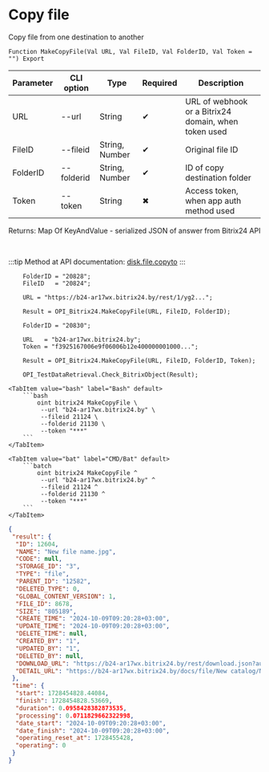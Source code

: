﻿---
sidebar_position: 8
---


# Copy file
 Copy file from one destination to another



`Function MakeCopyFile(Val URL, Val FileID, Val FolderID, Val Token = "") Export`

  | Parameter | CLI option | Type | Required | Description |
  |-|-|-|-|-|
  | URL | --url | String | &#x2714; | URL of webhook or a Bitrix24 domain, when token used |
  | FileID | --fileid | String, Number | &#x2714; | Original file ID |
  | FolderID | --folderid | String, Number | &#x2714; | ID of copy destination folder |
  | Token | --token | String | &#x2716; | Access token, when app auth method used |

  
  Returns:  Map Of KeyAndValue - serialized JSON of answer from Bitrix24 API

<br/>

:::tip
Method at API documentation: [disk.file.copyto](https://dev.1c-bitrix.ru/rest_help/disk/file/disk_file_copyto.php)
:::
<br/>


```bsl title="1C:Enterprise/OneScript code example"
    FolderID = "20828";
    FileID   = "20824";

    URL = "https://b24-ar17wx.bitrix24.by/rest/1/yg2...";

    Result = OPI_Bitrix24.MakeCopyFile(URL, FileID, FolderID);

    FolderID = "20830";

    URL   = "b24-ar17wx.bitrix24.by";
    Token = "f3925167006e9f06006b12e400000001000...";

    Result = OPI_Bitrix24.MakeCopyFile(URL, FileID, FolderID, Token);

    OPI_TestDataRetrieval.Check_BitrixObject(Result);
```
 

 <Tabs>
  
    <TabItem value="bash" label="Bash" default>
        ```bash
            oint bitrix24 MakeCopyFile \
             --url "b24-ar17wx.bitrix24.by" \
             --fileid 21124 \
             --folderid 21130 \
             --token "***"
        ```
    </TabItem>
  
    <TabItem value="bat" label="CMD/Bat" default>
        ```batch
            oint bitrix24 MakeCopyFile ^
             --url "b24-ar17wx.bitrix24.by" ^
             --fileid 21124 ^
             --folderid 21130 ^
             --token "***"
        ```
    </TabItem>
</Tabs>


```json title="Result"
{
 "result": {
  "ID": 12604,
  "NAME": "New file name.jpg",
  "CODE": null,
  "STORAGE_ID": "3",
  "TYPE": "file",
  "PARENT_ID": "12582",
  "DELETED_TYPE": 0,
  "GLOBAL_CONTENT_VERSION": 1,
  "FILE_ID": 8678,
  "SIZE": "805189",
  "CREATE_TIME": "2024-10-09T09:20:28+03:00",
  "UPDATE_TIME": "2024-10-09T09:20:28+03:00",
  "DELETE_TIME": null,
  "CREATED_BY": "1",
  "UPDATED_BY": "1",
  "DELETED_BY": null,
  "DOWNLOAD_URL": "https://b24-ar17wx.bitrix24.by/rest/download.json?auth=6b2e0667006e9f06006b12e4000000010000072c4914d2a629a27f8e468fd6a8ba64ff&token=disk%7CaWQ9MTI2MDQmXz1ka3Jhc2tOdTFzMTNFR2lWMkxlRXhVaGhpRXNZNHJIeg%3D%3D%7CImRvd25sb2FkfGRpc2t8YVdROU1USTJNRFFtWHoxa2EzSmhjMnRPZFRGek1UTkZSMmxXTWt4bFJYaFZhR2hwUlhOWk5ISkllZz09fDZiMmUwNjY3MDA2ZTlmMDYwMDZiMTJlNDAwMDAwMDAxMDAwMDA3MmM0OTE0ZDJhNjI5YTI3ZjhlNDY4ZmQ2YThiYTY0ZmYi.N%2FF9rbooZHbXWXkg%2FNRXmmAOWkTJnKmwua3QXnjg12Y%3D",
  "DETAIL_URL": "https://b24-ar17wx.bitrix24.by/docs/file/New catalog/New file name.jpg"
 },
 "time": {
  "start": 1728454828.44084,
  "finish": 1728454828.53669,
  "duration": 0.0958428382873535,
  "processing": 0.0711829662322998,
  "date_start": "2024-10-09T09:20:28+03:00",
  "date_finish": "2024-10-09T09:20:28+03:00",
  "operating_reset_at": 1728455428,
  "operating": 0
 }
}
```
